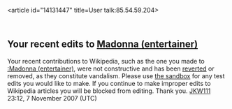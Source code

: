 <article id="14131447" title=User talk:85.54.59.204>
	<talkpage id="14131447" title="User talk:85.54.59.204">
== Your recent edits to [[Madonna (entertainer)]] ==


{{{icon|[[Image:Information.svg|25px]] }}} Your recent contributions to Wikipedia, such as the one you made to [[:Madonna (entertainer)]], were not constructive and has been [[Help:Reverting|reverted]] or removed, as they constitute vandalism.  Please use [[Wikipedia:Sandbox|the sandbox]] for any test edits you would like to make. If you continue to make improper edits to Wikipedia articles you will be blocked from editing. Thank you. [[User:JKW111|JKW111]] 23:12, 7 November 2007 (UTC)
	</talkpage>
</article>